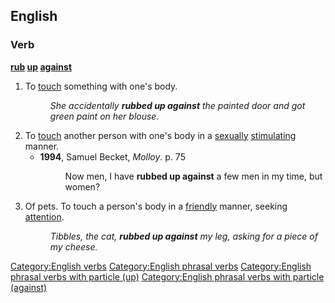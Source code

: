 ==English==

===Verb===
'''[[rub]] [[up]] [[against]]'''

# To [[touch]] something with one's body. 
#: ''She accidentally '''rubbed up against''' the painted door and got green paint on her blouse.''
# To [[touch]] another person with one's body in a [[sexually]] [[stimulating]] manner.
#* '''1994''', Samuel Becket, ''Molloy''. p. 75
#*: Now men, I have '''rubbed up against''' a few men in my time, but women?
# Of pets. To touch a person's body in a [[friendly]] manner, seeking [[attention]].
#: ''Tibbles, the cat, '''rubbed up against''' my leg, asking for a piece of my cheese.''

[[Category:English verbs]]
[[Category:English phrasal verbs]]
[[Category:English phrasal verbs with particle (up)]]
[[Category:English phrasal verbs with particle (against)]]